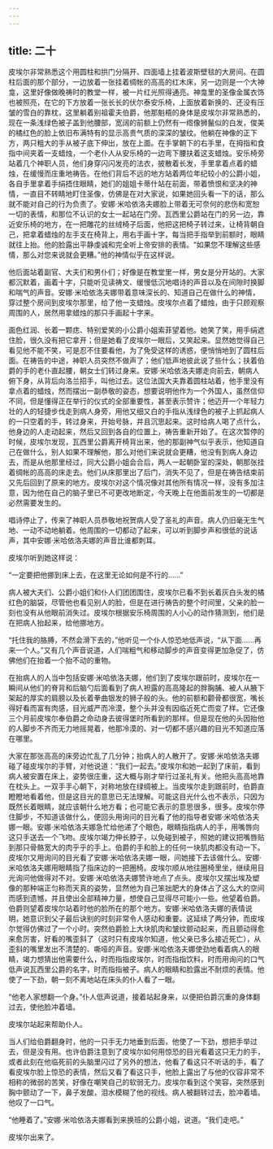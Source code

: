 ```yaml
---
---
---
```

title: 二十
---




皮埃尔非常熟悉这个用圆柱和拱门分隔开、四面墙上挂着波斯壁毯的大房间。在圆柱后面的那个部分，一边放着一张挂着绸帐的高高的红木床，另一边则是一个大神龛，这里好像做晚祷时的教堂一样，被一片红光照得通亮。神龛里的圣像金属衣饰也被照亮，在它的下方放着一张长长的伏尔泰安乐椅，上面放着新换的、还没有压皱的雪白的靠枕，这里躺着别祖霍夫伯爵，他那魁梧的身体是皮埃尔非常熟悉的，现在一条浅绿色被子盖到他腰部，宽阔的前额上仍然有一绺像狮鬣似的白发，俊美的橘红色的脸上依旧布满特有的显示高贵气质的深深的皱纹。他躺在神像的正下方，两只粗大的手从被子底下伸出，放在上面。在手掌朝下的右手里，在拇指和食指中间夹着一支蜡烛，一个老仆人从安乐椅的一边弯下腰扶着这支蜡烛。安乐椅旁站着几个神职人员，他们身穿闪闪发亮的法衣，披散着长发，手里拿着点着的蜡烛，在缓慢而庄重地祷告。在他们背后不远的地方站着两位年纪较小的公爵小姐，各自手里拿着手绢捂住眼睛，她们的姐姐卡蒂什站在前面，带着愤恨和坚决的神情，一直目不转睛地盯住圣像，仿佛是在对大家说，如果她回头看一下的话，那么就不能对自己的行为负责了。安娜·米哈依洛夫娜脸上带着无可奈何的悲伤和宽恕一切的表情，和那位不认识的女士一起站在门旁。瓦西里公爵站在门的另一边，靠近安乐椅的地方，在一把雕花的丝绒椅子后面，他把这把椅子转过来，让椅背朝自己，把拿着蜡烛的左手支在椅背上，用右手画十字，每当把手指举到前额时，眼睛就往上抬。他的脸露出平静虔诚和完全听上帝安排的表情。“如果您不理解这些感情，那么对您来说就会更糟。”他的神情似乎在这样说。

他后面站着副官、大夫们和男仆们；好像是在教堂里一样，男女是分开站的。大家都沉默着，画着十字，只能听见读祷文、缓慢低沉地唱诗的声音以及在间隙时换脚和喘气的声音。安娜·米哈依洛夫娜带着意味深长的、知道自己在做什么的神情，穿过整个房间到皮埃尔那里，给了他一支蜡烛。皮埃尔点着了蜡烛，由于只顾观察周围的人，居然用拿蜡烛的那只手画起十字来。

面色红润、长着一颗痣、特别爱笑的小公爵小姐索菲望着他。她笑了笑，用手绢遮住脸，很久没有把它拿开；但是她看了皮埃尔一眼后，又笑起来。显然她觉得自己看见他不能不笑，可是忍不住要看他，为了免受这样的诱惑，便悄悄地到了圆柱后面。在祷告的中途，神职人员突然不做声了；他们低声地彼此说了些什么；扶着伯爵的手的老仆直起腰，朝女士们转过身来。安娜·米哈依洛夫娜走向前去，朝病人俯下身，从背后向洛兰招手，叫他过去。这位法国大夫靠着圆柱站着，他手里没有拿点着的蜡烛，然而摆出一副恭敬的姿态，想要说明他作为一个外国人，虽然信仰不同，但是懂得正在举行的仪式的全部重要性，甚至表示赞许；他迈开一个年轻力壮的人的轻捷步伐走到病人身旁，用他又细又白的手指从浅绿色的被子上抓起病人的一只空着的手，转过身来，开始号脉，并且沉思起来。这时给病人喝了点什么，他身边的人走动起来，然后又回到各自的位置上，祷告重新开始了。在这次暂停的时候，皮埃尔发现，瓦西里公爵离开椅背出来，他的那副神气似乎表示，他知道自己在做什么，别人如果不理解他，那么对他们来说就会更糟，他没有到病人身边去，而是从他那里经过，同大公爵小姐会合后，两人一起朝卧室的深处，朝那张挂着绸帐的高高的床走去。他们从床那里出了后门，消失不见了，但是在祷告结束前又先后回到了原来的地方。皮埃尔对这个情况像对其他所有情况一样，没有多加注意，因为他在自己的脑子里已不可更改地断定，今天晚上在他面前发生的一切都是必然需要发生的。

唱诗停止了，传来了神职人员恭敬地祝贺病人受了圣礼的声音。病人仍旧毫无生气地、一动不动地躺着。他周围的一切都动了起来，可以听到脚步声和很低的说话声，其中安娜·米哈依洛夫娜的声音比谁都刺耳。

皮埃尔听到她这样说：

“一定要把他挪到床上去，在这里无论如何是不行的……”

病人被大夫们、公爵小姐们和仆人们团团围住，皮埃尔已看不到长着灰白头发的橘红色的脑袋，尽管他也看见别人的脸，但是在进行祷告的整个时间里，父亲的脸一刻也没有从他眼前消失过。皮埃尔根据安乐椅周围的人小心的动作猜测到，他们是在把病人抬起来，给他挪地方。

“托住我的胳膊，不然会滑下去的，”他听见一个仆人惊恐地低声说，“从下面……再来一个人。”又有几个声音说道，人们喘粗气和移动脚步的声音变得更加急促了，仿佛他们在抬着一个抬不动的重物。

在抬病人的人当中包括安娜·米哈依洛夫娜，他们到了皮埃尔跟前时，皮埃尔在一瞬间从他们的脊背和后脑勺后面看到了病人袒露的高高隆起的胖胸脯、被人从腋下架起的厚实的肩膀以及长着拳曲银发的狮子般的头。他的前额和颧骨都很宽，嘴长得好看而富有肉感，目光威严而冷漠，整个头并没有因临近死亡而变了样。它还像三个月前皮埃尔奉伯爵之命动身去彼得堡时所看到的那样。但是现在他的头因抬他的人脚步不齐而无力地摇晃着，他那冷漠的、对一切都不感兴趣的目光不知道应落在哪里。

大家在那张高高的床旁边忙乱了几分钟；抬病人的人散开了。安娜·米哈依洛夫娜碰了碰皮埃尔的手臂，对他说道：“我们一起去。”皮埃尔和她一起到了床前，看到病人被安置在床上，姿势很庄重，这大概与刚才举行过圣礼有关。他把头高高地靠在枕头上。一双手手心朝下，对称地放在绿绸被上。当皮埃尔走到跟前时，伯爵直瞪瞪地看着他，但是这目光的意思已无法理解。可能这目光什么也不表示，只因为既然长着眼睛，就应该朝什么地方看；也可能它表示的意思很多，很多。皮埃尔停住脚步，不知道该做什么，便回头用询问的目光看了他的指导者安娜·米哈依洛夫娜一眼。安娜·米哈依洛夫娜急忙给他递了个眼色，眼睛指指病人的手，用嘴唇向这只手送去一个飞吻。皮埃尔竭力伸长脖子，以免碰到被子，照她的建议把嘴唇贴到那只骨骼宽大的肉乎乎的手上。伯爵的手和脸上的任何一块肌肉都没有动一下。皮埃尔又用询问的目光看了安娜·米哈依洛夫娜一眼，问她接下去该做什么。安娜·米哈依洛夫娜用眼睛指了指床边的一把圈椅。皮埃尔顺从地往圈椅里坐，继续用目光询问他做得对不对。安娜·米哈依洛夫娜赞许地点了点头。皮埃尔又摆出埃及塑像的那种端正匀称而天真的姿势，显然他为自己笨拙肥大的身体占了这么大的空间而感到遗憾，并且使出全部精神力量，想使自己显得尽可能小一些。他望着伯爵。伯爵则望着皮埃尔站着时他的脸所在的那个地方。安娜·米哈依洛夫娜的表情说明，她意识到父子最后诀别的时刻非常令人感动和重要。这延续了两分钟，而皮埃尔觉得仿佛过了一个小时。突然伯爵脸上大块肌肉和皱纹颤动起来，而且颤动得愈来愈厉害，好看的嘴歪斜了（这时只有皮埃尔知道，他父亲已多么接近死亡），从歪斜的嘴里发出不清楚的、嘶哑的声音。安娜·米哈依洛夫娜使劲地看着病人的眼睛，竭力想猜出他需要什么，时而指指皮埃尔，时而指指饮料，时而用询问的口气低声说瓦西里公爵的名字，时而指指被子。病人的眼睛和脸露出不耐烦的表情。他使了一下劲，朝一刻不离地站在床头的仆人看了一眼。

“他老人家想翻一个身。”仆人低声说道，接着站起身来，以便把伯爵沉重的身体翻过去，使他脸冲着墙。

皮埃尔站起来帮助仆人。

当人们给伯爵翻身时，他的一只手无力地垂到后面，他使了一下劲，想把手举过去，但是没有用。也许伯爵注意到了皮埃尔如何用惊恐的目光看着这只无力的手，或者此刻在他临死前的头脑里闪过了另外的想法，他看了看这只不听话的手，看了看皮埃尔脸上惊恐的表情，然后又看了看这只手，他脸上露出了与他的仪容非常不相称的微弱的苦笑，好像在嘲笑自己的软弱无力。皮埃尔看到这个笑容，突然感到胸中颤动了一下，鼻子发酸，泪水模糊了他的视线。病人被翻转过去，脸冲着墙。他叹了一口气。

“他睡着了。”安娜·米哈依洛夫娜看到来换班的公爵小姐，说道。“我们走吧。”

皮埃尔出来了。